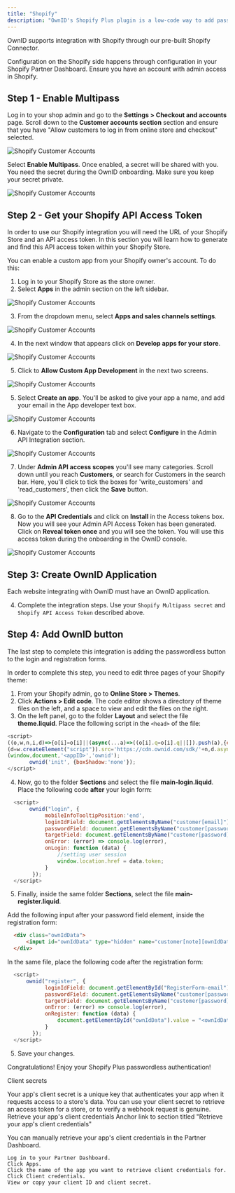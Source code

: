 ```yaml
---
title: "Shopify"
description: "OwnID's Shopify Plus plugin is a low-code way to add passwordless authentication to your store with a few clicks."
---
```




OwnID supports integration with Shopify through our pre-built Shopify Connector.

Configuration on the Shopify side happens through configuration in your Shopify Partner Dashboard. Ensure you have an account with admin access in Shopify. 

## Step 1 - Enable Multipass

Log in to your shop admin and go to the **Settings > Checkout and accounts** page. Scroll down to the **Customer accounts section** section and ensure that you have "Allow customers to log in from online store and checkout" selected.

<Frame>
  <img src="/images/shopify-config-users.png" alt="Shopify Customer Accounts"></img>
</Frame>

Select **Enable Multipass**. Once enabled, a secret will be shared with you. You need the secret during the OwnID onboarding. Make sure you keep your secret private.

<Frame>
  <img src="/images/shopify-multipass-v2.png" alt="Shopify Customer Accounts"></img>
</Frame>

## Step 2 - Get your Shopify API Access Token

In order to use our Shopify integration you will need the URL of your Shopify Store and an API access token. In this section you will learn how to generate and find this API access token within your Shopify Store.

You can enable a custom app from your Shopify owner's account. To do this:

1. Log in to your Shopify Store as the store owner.
1. Select **Apps** in the admin section on the left sidebar.

<Frame>
  <img src="/images/shop1.png" alt="Shopify Customer Accounts"></img>
</Frame>

3. From the dropdown menu, select **Apps and sales channels settings**.

<Frame>
  <img src="/images/shop2.png" alt="Shopify Customer Accounts"></img> 
</Frame>

4. In the next window that appears click on **Develop apps for your store**.

<Frame>
  <img src="/images/shop3.png" alt="Shopify Customer Accounts"></img>
</Frame>

5. Click to **Allow Custom App Development** in the next two screens.

<Frame>
  <img src="/images/shop5.png" alt="Shopify Customer Accounts"></img>
</Frame>

5. Select **Create an app**. You'll be asked to give your app a name, and add your email in the App developer text box. 

<Frame>
  <img src="/images/shop7.png" alt="Shopify Customer Accounts"></img>
</Frame>

6. Navigate to the **Configuration** tab and select **Configure** in the Admin API Integration section.

<Frame>
  <img src="/images/shop8.png" alt="Shopify Customer Accounts"></img>
</Frame>

7. Under **Admin API access scopes** you'll see many categories. Scroll down until you reach **Customers**, or search for Customers in the search bar. Here, you'll click to tick the boxes for 'write_customers' and 'read_customers', then click the **Save** button. 

<Frame>
  <img src="/images/shop9.png" alt="Shopify Customer Accounts"></img>
</Frame>

8. Go to the **API Credentials** and click on **Install** in the Access tokens box.
Now you will see your Admin API Access Token has been generated. Click on **Reveal token once** and you will see the token. You will use this access token during the onboarding in the OwnID console.
<Frame>
  <img src="/images/shop12.png" alt="Shopify Customer Accounts"></img>
</Frame>

## Step 3: Create OwnID Application

Each website integrating with OwnID must have an OwnID application. 

<BuildAppSnippet connector_name="Shopify"/>

4. Complete the integration steps. Use your `Shopify Multipass secret` and `Shopify API Access Token` described above.

## Step 4: Add OwnID button

The last step to complete this integration is adding the passwordless button to the login and registration forms.

In order to complete this step, you need to edit three pages of your Shopify theme:

1. From your Shopify admin, go to **Online Store > Themes**.
2. Click **Actions > Edit code**. The code editor shows a directory of theme files on the left, and a space to view and edit the files on the right.
3. On the left panel, go to the folder **Layout** and select the file **theme.liquid**. Place the following script in the `<head>` of the file:

```js
<script>
((o,w,n,i,d)=>{o[i]=o[i]||(async(...a)=>((o[i].q=o[i].q||[]).push(a),{error:null,data:null})),
(d=w.createElement("script")).src='https://cdn.ownid.com/sdk/'+n,d.async=1,w.head.appendChild(d)})  
(window,document,'<appID>','ownid');
       ownid('init', {boxShadow:'none'});
</script>
```

4. Now, go to the folder **Sections** and select the file **main-login.liquid**. Place the following code **after** your login form:

```js
  <script>
       ownid("login", {
            mobileInfoTooltipPosition:'end',
            loginIdField: document.getElementsByName("customer[email]")[0],
            passwordField: document.getElementsByName("customer[password]")[0],
            targetField: document.getElementsByName("customer[password]")[0].parentElement,
            onError: (error) => console.log(error),
            onLogin: function (data) {
                //setting user session
                window.location.href = data.token;
            }
        });
  </script>
```

5. Finally, inside the same folder **Sections**, select the file **main-register.liquid**. 

Add the following input after your password field element, inside the registration form:

```html
  <div class="ownIdData">
      <input id="ownIdData" type="hidden" name="customer[note][ownIdData]" />
  </div>
```

In the same file, place the following code after the registration form:

```js
  <script>
      ownid("register", {
            loginIdField: document.getElementById("RegisterForm-email"),
            passwordField: document.getElementsByName("customer[password]")[0],
            targetField: document.getElementsByName("customer[password]")[0].parentElement,
            onError: (error) => console.log(error),
            onRegister: function (data) {
                document.getElementById("ownIdData").value = "<ownIdData>" + data.data + "</ownIdData>";
            }
        });
  </script>
```

5. Save your changes.

<Check>Congratulations! Enjoy your Shopify Plus passwordless authentication!</Check>

<NextStepsSnippet/>


Client secrets

Your app's client secret is a unique key that authenticates your app when it requests access to a store's data. You can use your client secret to retrieve an access token for a store, or to verify a webhook request is genuine.
Retrieve your app's client credentials
Anchor link to section titled "Retrieve your app's client credentials"

You can manually retrieve your app's client credentials in the Partner Dashboard.

    Log in to your Partner Dashboard.
    Click Apps.
    Click the name of the app you want to retrieve client credentials for.
    Click Client credentials.
    View or copy your client ID and client secret.



<NextStepsSnippet/>
